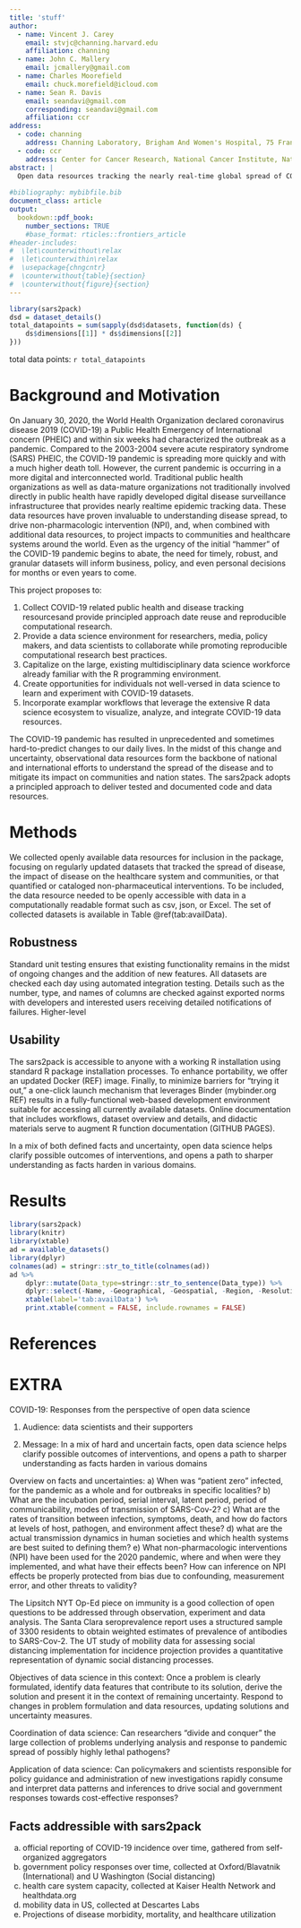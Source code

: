 ```yaml
---
title: 'stuff'
author:
  - name: Vincent J. Carey
    email: stvjc@channing.harvard.edu
    affiliation: channing
  - name: John C. Mallery
    email: jcmallery@gmail.com
  - name: Charles Moorefield
    email: chuck.morefield@icloud.com 
  - name: Sean R. Davis
    email: seandavi@gmail.com
    corresponding: seandavi@gmail.com
    affiliation: ccr
address:
  - code: channing
    address: Channing Laboratory, Brigham And Women's Hospital, 75 Francis St, Boston, MA 02115
  - code: ccr
    address: Center for Cancer Research, National Cancer Institute, National Institutes of Health, 37 Convent Drive, Bldg 37, Room 6138, Bethesda, MD 20891
abstract: |
  Open data resources tracking the nearly real-time global spread of COVID-19 pandemic have become the cornerstone of local, national, and international interventions to mitigate public health impacts. We have created software that collates and documents these data resources into the  more findable, accessible, and usable. 
 
#bibliography: mybibfile.bib
document_class: article
output:
  bookdown::pdf_book:
    number_sections: TRUE
    #base_format: rticles::frontiers_article
#header-includes:
#  \let\counterwithout\relax
#  \let\counterwithin\relax
#  \usepackage{chngcntr}
#  \counterwithout{table}{section}
#  \counterwithout{figure}{section}
---
```


```r
library(sars2pack)
dsd = dataset_details()
total_datapoints = sum(sapply(dsd$datasets, function(ds) {
    ds$dimensions[[1]] * ds$dimensions[[2]]
}))
```

total data points: `r total_datapoints`

# Background and Motivation

On January 30, 2020, the World Health Organization declared
coronavirus disease 2019 (COVID-19) a Public Health Emergency of
International concern (PHEIC) and within six weeks had characterized
the outbreak as a pandemic. Compared to the 2003-2004 severe acute
respiratory syndrome (SARS) PHEIC, the COVID-19 pandemic is spreading
more quickly and with a much higher death toll. However, the current
pandemic is occurring in a more digital and interconnected world.
Traditional public health organizations as well as data-mature
organizations not traditionally involved directly in public health
have rapidly developed digital disease surveillance infrastructuree
that provides nearly realtime epidemic tracking data. These data
resources have proven invaluable to understanding disease spread, to
drive non-pharmacologic intervention (NPI), and, when combined with
additional data resources, to project impacts to communities and
healthcare systems around the world. Even as the urgency of the
initial "hammer" of the COVID-19 pandemic begins to abate, the need
for timely, robust, and granular datasets will inform business,
policy, and even personal decisions for months or even years to
come.

This project proposes to:

1. Collect COVID-19 related public health and disease tracking
   resourcesand provide principled approach date reuse and
   reproducible computational research.
2. Provide a data science environment for researchers, media, policy
   makers, and data scientists to collaborate while promoting
   reproducible computational research best practices.
3. Capitalize on the large, existing multidisciplinary data science
   workforce already familiar with the R programming environment.
4. Create opportunities for individuals not well-versed in data
   science to learn and experiment with COVID-19 datasets.
5. Incorporate examplar workflows that leverage the extensive R data
   science ecosystem to visualize, analyze, and integrate COVID-19
   data resources. 

The COVID-19 pandemic has resulted in unprecedented and sometimes
hard-to-predict changes to our daily lives. In the midst of this
change and uncertainty, observational data resources form the backbone
of national and international efforts to understand the spread of the
disease and to mitigate its impact on communities and nation states.
The sars2pack adopts a principled approach to deliver tested and
documented code and data resources.

# Methods

We collected openly available data resources for inclusion in the
package, focusing on regularly updated datasets that tracked the
spread of disease, the impact of disease on the healthcare system and
communities, or that quantified or cataloged non-pharmaceutical
interventions. To be included, the data resource needed to be openly
accessible with data in a computationally readable format such as csv,
json, or Excel. The set of collected datasets is available in Table \@ref(tab:availData).

## Robustness

Standard unit testing ensures that existing functionality remains in
the midst of ongoing changes and the addition of new features. All
datasets are checked each day using automated integration
testing. Details such as the number, type, and names of columns are
checked against exported norms with developers and interested users
receiving detailed notifications of failures. Higher-level

## Usability

The sars2pack is accessible to anyone with a working R installation
using standard R package installation processes. To enhance
portability, we offer an updated Docker (REF) image. Finally, to
minimize barriers for “trying it out,” a one-click launch mechanism
that leverages Binder (mybinder.org REF) results in a fully-functional
web-based development environment suitable for accessing all currently
available datasets. Online documentation that includes workflows,
dataset overview and details, and didactic materials serve to augment
R function documentation (GITHUB PAGES).

In a mix of both defined facts and uncertainty, open data science
helps clarify possible outcomes of interventions, and opens a path to
sharper understanding as facts harden in various domains.

# Results

```r
library(sars2pack)
library(knitr)
library(xtable)
ad = available_datasets()
library(dplyr)
colnames(ad) = stringr::str_to_title(colnames(ad))
ad %>%
    dplyr::mutate(Data_type=stringr::str_to_sentence(Data_type)) %>%
    dplyr::select(-Name, -Geographical, -Geospatial, -Region, -Resolution) %>%
    xtable(label='tab:availData') %>%
    print.xtable(comment = FALSE, include.rownames = FALSE)
```

# References {#references .unnumbered}


# EXTRA

COVID-19: Responses from the perspective of open data science

1) Audience: data scientists and their supporters

2) Message: In a mix of hard and uncertain facts, open data science helps clarify possible outcomes of interventions, and opens a path to sharper understanding as facts harden in various domains

Overview on facts and uncertainties: a) When was "patient zero" infected, for the pandemic as a whole and for outbreaks in specific localities?  b) What are the incubation period, serial interval, latent period, period of communicability, modes of transmission of SARS-Cov-2? c) What are the rates of transition between infection, symptoms, death, and how do factors at levels of host, pathogen, and environment affect these? d) what are the actual transmission dynamics in human societies and which health systems are best suited to defining them?  e) What non-pharmacologic interventions (NPI) have been used for the 2020 pandemic, where and when were they implemented, and what have their effects been?  How can inference on NPI effects be properly protected from bias due to confounding, measurement error, and other threats to validity?  

The Lipsitch NYT Op-Ed piece on immunity is a good collection of open questions to be addressed through observation, experiment and data analysis.  The Santa Clara seroprevalence report uses a structured sample of 3300 residents to obtain weighted estimates of prevalence of antibodies to SARS-Cov-2.  The UT study of mobility data for assessing social distancing implementation for incidence projection provides a quantitative representation of dynamic social distancing processes.

Objectives of data science in this context: Once a problem is clearly formulated, identify data features that contribute to its solution, derive the solution and present it in the context of remaining uncertainty.  Respond to changes in problem formulation and data resources, updating solutions and uncertainty measures.

Coordination of data science: Can researchers "divide and conquer" the large collection of problems underlying analysis and response to pandemic spread of possibly highly lethal pathogens?

Application of data science: Can policymakers and scientists responsible for policy guidance and administration of new investigations rapidly consume and interpret data patterns and inferences to drive social and government responses towards cost-effective responses?

## Facts addressible with sars2pack

a) official reporting of COVID-19 incidence over time, gathered from self-organized aggregators
b) government policy responses over time, collected at Oxford/Blavatnik (International) and U Washington (Social distancing)
c) health care system capacity, collected at Kaiser Health Network and healthdata.org
d) mobility data in US, collected at Descartes Labs
e) Projections of disease morbidity, mortality, and healthcare utilization


